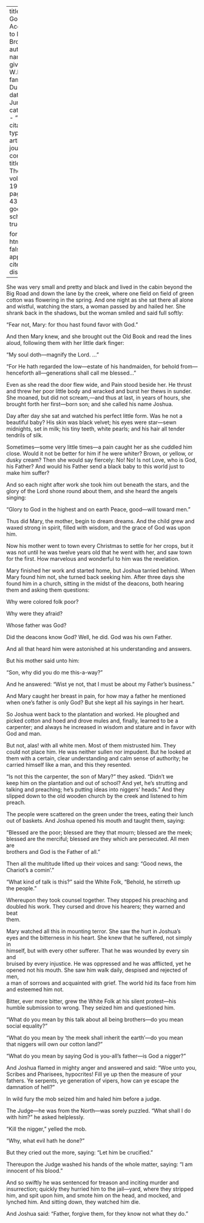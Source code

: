 
---
title: 'The Gospel According to Mary Brown'
author:
  - name:
      given: W.E.B.
      family: Du Bois
date: Jun. 1919
categories: 
  - ""
citation: 
  type: article-journal
  container-title: The Crisis
  volume: 19
  issue: 2
  page: 41-43
google-scholar: true

format:
  html:
    toc: false
    appendix-cite-as: display
---


She was very small and pretty and black and lived in the cabin beyond the Big Road and down the lane by the creek, where one field on field of green cotton was flowering in the spring. And one night as she sat there all alone and wistful, watching the stars, a woman passed by and hailed her. She shrank back in the shadows, but the woman smiled and said full softly:

"Fear not, Mary: for thou hast found favor with God."

And then Mary knew, and she brought out the Old Book and read the lines aloud, following them with her little dark finger:

"My soul doth—magnify the Lord. ..."

"For He hath regarded the low—estate of his handmaiden, for behold from—henceforth all—generations shall call me blessed..."

Even as she read the door flew wide, and Pain stood beside her. He thrust and threw her poor little body and wracked and burst her thews in sunder. She moaned, but did not scream,---and thus at last, in years of hours, she brought forth her first---born son; and she called his name Joshua.

Day after day she sat and watched his perfect little form. Was he not a beautiful baby? His skin was black velvet; his eyes were star---sewn midnights, set in milk; his tiny teeth, white pearls; and his hair all tender tendrils of silk.

Sometimes—some very little times—a pain caught her as she cuddled him close. Would it not be better for him if he were whiter? Brown, or yellow, or dusky cream? Then she would say fiercely: No! No! Is not Love, who is God, his Father? And would his Father send a black baby to this world just to make him suffer?

And so each night after work she took him out beneath the stars, and the glory of the Lord shone round about them, and she heard the angels singing:

"Glory to God in the highest and on earth Peace, good---will toward men."

Thus did Mary, the mother, begin to dream dreams. And the child grew and waxed strong in spirit, filled with wisdom, and the grace of God was upon him.

Now his mother went to town every Christmas to settle for her crops, but it was not until he was twelve years old that he went with her, and saw town for the first. How marvelous and wonderful to him was the revelation.

Mary finished her work and started home, but Joshua tarried behind.
When Mary found him not, she turned back seeking him. After three days she found him in a church, sitting in the midst of the deacons, both hearing them and asking them questions:

Why were colored folk poor?  

Why were they afraid?  

Whose father was God?  

Did the deacons know God? Well, he did. God was his own Father.  

And all that heard him were astonished at his understanding and answers.  

But his mother said unto him:  

"Son, why did you do me this-a-way?"  

And he answered: "Wist ye not, that I must be about my Father's business."

And Mary caught her breast in pain, for how may a father he mentioned  
when one's father is only God? But she kept all his sayings in her heart.

So Joshua went back to the plantation and worked. He ploughed and  
picked cotton and hoed and drove mules and, finally, learned to be a carpenter; and always he increased in wisdom and stature and in favor with God and man.

But not, alas! with all white men. Most of them mistrusted him. They  
could not place him. He was neither sullen nor impudent. But he looked at  
them with a certain, clear understanding and calm sense of authority; he carried himself like a man, and this they resented.

"Is not this the carpenter, the son of Mary?" they asked. "Didn't we  
keep him on the plantation and out of school? And yet, he's strutting and  
talking and preaching; he's putting ideas into niggers' heads." And they  
slipped down to the old wooden church by the creek and listened to him  
preach.

The people were scattered on the green under the trees, eating their lunch  
out of baskets. And Joshua opened his mouth and taught them, saying:  

"Blessed are the poor; blessed are they that mourn; blessed are the meek;  
blessed are the merciful; blessed are they which are persecuted. All men are  
brothers and God is the Father of all."

Then all the multitude lifted up their voices and sang: "Good news, the  
Chariot's a comin'."

"What kind of talk is this?" said the White Folk, "Behold, he stirreth up  
the people."

Whereupon they took counsel together. They stopped his preaching and  
doubled his work. They cursed and drove his hearers; they warned and beat  
them.

Mary watched all this in mounting terror. She saw the hurt in Joshua's  
eyes and the bitterness in his heart. She knew that he suffered, not simply in  
himself, but with every other sufferer. That he was wounded by every sin and  
bruised by every injustice. He was oppressed and he was afflicted, yet he  
opened not his mouth. She saw him walk daily, despised and rejected of men,  
a man of sorrows and acquainted with grief. The world hid its face from him  
and esteemed him not.

Bitter, ever more bitter, grew the White Folk at his silent protest—his  
humble submission to wrong. They seized him and questioned him.  

"What do you mean by this talk about all being brothers---do you mean  
social equality?"  

"What do you mean by 'the meek shall inherit the earth'---do you mean  
that niggers will own our cotton land?"  

"What do you mean by saying God is you-all's father---is God a nigger?"

And Joshua flamed in mighty anger and answered and said: "Woe unto you, Scribes and Pharisees, hypocrites! Fill ye up then the measure of your fathers. Ye serpents, ye generation of vipers, how can ye escape the damnation of hell?"

In wild fury the mob seized him and haled him before a judge. 

The Judge---he was from the North---was sorely puzzled. "What shall I do with him?" he asked helplessly.

"Kill the nigger," yelled the mob.

"Why, what evil hath he done?"

But they cried out the more, saying: "Let him be crucified."

Thereupon the Judge washed his hands of the whole matter, saying: "I am innocent of his blood."

And so swiftly he was sentenced for treason and inciting murder and insurrection; quickly they hurried him to the jail---yard, where they stripped him, and spit upon him, and smote him on the head, and mocked, and lynched him. And sitting down, they watched him die.

And Joshua said: "Father, forgive them, for they know not what they do."

